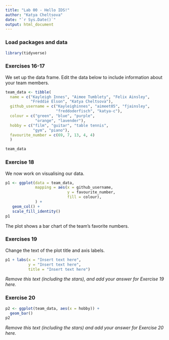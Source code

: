 ```yaml
---
title: "Lab 00 - Hello IDS!"
author: "Katya Cheltsova"
date: "`r Sys.Date()`"
output: html_document
---
```


### Load packages and data

```r
library(tidyverse) 
```

### Exercises 16-17

We set up the data frame. Edit the data below to include information about your team members.

```r
team_data <- tibble(
  name = c("Kayleigh Innes", "Aimee Tumblety", "Felix Ainsley", 
           "Freddie Elson", "Katya Cheltsova"),
  github_username = c("Kayleighinnes", "aimeet05", "fjainsley", 
                      "freddoderfisch", "katya-c"), 
  colour = c("green", "blue", "purple", 
             "orange", "lavender"),
  hobby = c("film", "guitar", "table tennis", 
            "gym", "piano"),
  favourite_number = c(69, 7, 13, 4, 4)
  )

team_data
```

### Exercise 18

We now work on visualising our data. 

```r
p1 <- ggplot(data = team_data, 
             mapping = aes(x = github_username, 
                           y = favourite_number,
                           fill = colour), 
             ) +
   geom_col() +
   scale_fill_identity()
p1
```


The plot shows a bar chart of the team's favorite numbers.

### Exercises 19

Change the text of the plot title and axis labels.

```r
p1 + labs(x = "Insert text here", 
          y = "Insert text here",
          title = "Insert text here")
```

*Remove this text (including the stars), and add your answer for Exercise 19 here.*

### Exercise 20

```r
p2 <- ggplot(team_data, aes(x = hobby)) +
  geom_bar()
p2
```

*Remove this text (including the stars) and add your answer for Exercise 20 here.*
